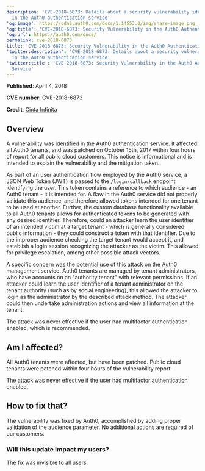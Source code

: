 ```yaml
---
description: 'CVE-2018-6873: Details about a security vulnerability identified
  in the Auth0 authentication service'
'og:image': https://cdn2.auth0.com/docs/1.14553.0/img/share-image.png
'og:title': 'CVE-2018-6873: Security Vulnerability in the Auth0 Authentication Service'
'og:url': https://auth0.com/docs/
permalink: cve-2018-6873
title: 'CVE-2018-6873: Security Vulnerability in the Auth0 Authentication Service'
'twitter:description': 'CVE-2018-6873: Details about a security vulnerability identified
  in the Auth0 authentication service'
'twitter:title': 'CVE-2018-6873: Security Vulnerability in the Auth0 Authentication
  Service'
---
```

**Published**: April 4, 2018

**CVE number**: CVE-2018-6873

**Credit**: [Cinta Infinita](http://www.cintainfinita.com/)

## Overview

A vulnerability was identified in the Auth0 authentication service. It affected all Auth0 tenants, and was patched on October 15th, 2017 within four hours of report for all public cloud customers. This notice is informational and is intended to explain the vulnerability and the mitigation taken.

As part of an user authentication flow employed by the Auth0 service, a <Tooltip tip="JSON Web Token (JWT): Standard ID Token format (and often Access Token format) used to represent claims securely between two parties." cta="View Glossary" href="/glossary?term=JSON+Web+Token">JSON Web Token</Tooltip> (JWT) is passed to the `/login/callback` endpoint identifying the user. This token contains a reference to which <Tooltip tip="Audience: Unique identifier of the audience for an issued token. Named aud in a token, its value contains the ID of either an application (Client ID) for an ID Token or an API (API Identifier) for an Access Token." cta="View Glossary" href="/glossary?term=audience">audience</Tooltip> - an Auth0 tenant - it is intended for. A flaw in the Auth0 service did not properly validate this audience, and therefore allowed tokens intended for one tenant to be used at another. Further, the custom database functionality available to all Auth0 tenants allows for authenticated tokens to be generated with any desired identifier. Therefore, could an attacker learn the user identifier of an intended victim at a target tenant - which is generally considered public information - they could construct a token with that identifier. Due to the improper audience checking the target tenant would accept it, and establish a login session recognizing the attacker as the victim. This allowed for privilege escalation, among other possible attack vectors.

A specific concern was the potential use of this attack on the Auth0 management service. Auth0 tenants are managed by tenant administrators, who have accounts on an "authority tenant" with relevant permissions. If an attacker could learn the user identifier of a tenant administrator on the tenant authority (such as by social engineering), this allowed the attacker to login as the administrator by the described attack method. The attacker could then undertake administration actions and view all information at the tenant.

The attack was never effective if the user had <Tooltip tip="Multi-factor authentication (MFA): User authentication process that uses a factor in addition to username and password such as a code via SMS." cta="View Glossary" href="/glossary?term=multifactor+authentication">multifactor authentication</Tooltip> enabled, which is recommended.

## Am I affected?

All Auth0 tenants were affected, but have been patched. Public cloud tenants were patched within four hours of the vulnerability report.

The attack was never effective if the user had multifactor authentication enabled.

## How to fix that?

The vulnerability was fixed by Auth0, accomplished by adding proper validation of the audience parameter. No additional actions are required of our customers.

### Will this update impact my users?

The fix was invisible to all users.